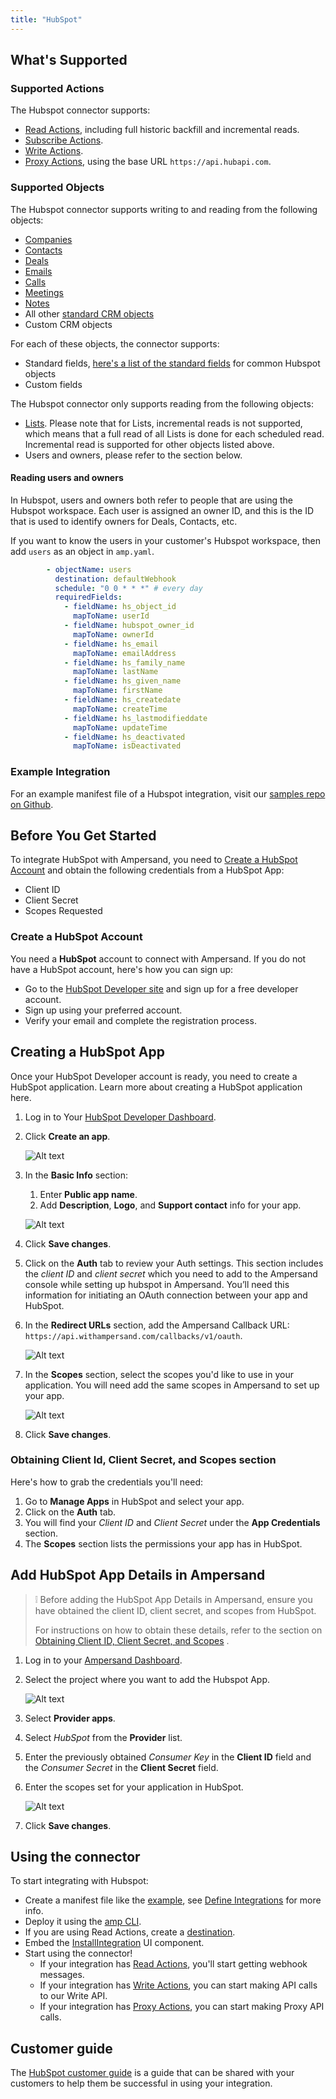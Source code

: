 ```yaml
---
title: "HubSpot"
---
```

## What's Supported

### Supported Actions

The Hubspot connector supports:
- [Read Actions](/define-integrations/read-actions), including full historic backfill and incremental reads.
- [Subscribe Actions](/define-integrations/subscribe-actions).
- [Write Actions](/define-integrations/write-actions).
- [Proxy Actions](/define-integrations/proxy-actions), using the base URL `https://api.hubapi.com`.

### Supported Objects

The Hubspot connector supports writing to and reading from the following objects:
- [Companies](https://developers.hubspot.com/docs/api/crm/companies)
- [Contacts](https://developers.hubspot.com/docs/api/crm/contacts)
- [Deals](https://developers.hubspot.com/docs/api/crm/deals)
- [Emails](https://developers.hubspot.com/docs/guides/api/crm/engagements/email)
- [Calls](https://developers.hubspot.com/docs/guides/api/crm/engagements/calls)
- [Meetings](https://developers.hubspot.com/docs/guides/api/crm/engagements/meetings)
- [Notes](https://developers.hubspot.com/docs/guides/api/crm/engagements/notes)
- All other [standard CRM objects](https://developers.hubspot.com/docs/guides/api/crm/understanding-the-crm#object-type-ids)
- Custom CRM objects

For each of these objects, the connector supports:
- Standard fields, [here's a list of the standard fields](https://docs.google.com/spreadsheets/d/1FGc9zT_J9dyGghDxvqeioAva-5Gj7-2DQzKNMrbrPvw/view?usp=sharing) for common Hubspot objects
- Custom fields

The Hubspot connector only supports reading from the following objects:
- [Lists](https://developers.hubspot.com/docs/guides/api/crm/lists/overview). Please note that for Lists, incremental reads is not supported, which means that a full read of all Lists is done for each scheduled read. Incremental read is supported for other objects listed above.
- Users and owners, please refer to the section below.

#### Reading users and owners

In Hubspot, users and owners both refer to people that are using the Hubspot workspace. Each user is assigned an owner ID, and this is the ID that is used to identify owners for Deals, Contacts, etc.

If you want to know the users in your customer's Hubspot workspace, then add `users` as an object in `amp.yaml`.

```YAML
        - objectName: users
          destination: defaultWebhook
          schedule: "0 0 * * *" # every day
          requiredFields:
            - fieldName: hs_object_id
              mapToName: userId
            - fieldName: hubspot_owner_id
              mapToName: ownerId
            - fieldName: hs_email
              mapToName: emailAddress
            - fieldName: hs_family_name
              mapToName: lastName
            - fieldName: hs_given_name
              mapToName: firstName
            - fieldName: hs_createdate
              mapToName: createTime
            - fieldName: hs_lastmodifieddate
              mapToName: updateTime
            - fieldName: hs_deactivated
              mapToName: isDeactivated   
```

### Example Integration

For an example manifest file of a Hubspot integration, visit our [samples repo on Github](https://github.com/amp-labs/samples/blob/main/hubspot/amp.yaml).

## Before You Get Started

To integrate HubSpot with Ampersand, you need to [Create a HubSpot Account](#create-a-hubspot-account) and obtain the following credentials from a HubSpot App:

- Client ID
- Client Secret
- Scopes Requested

### Create a HubSpot Account

You need a **HubSpot** account to connect with Ampersand. If you do not have a HubSpot account, here's how you can sign up:

- Go to the [HubSpot Developer site](https://app.hubspot.com/signup-hubspot/developers) and sign up for a free developer account.
- Sign up using your preferred  account.
- Verify your email and complete the registration process.

## Creating a HubSpot App

Once your HubSpot Developer account is ready, you need to create a HubSpot application. Learn more about creating a HubSpot application here.

1. Log in to Your [HubSpot Developer Dashboard](https://app.hubspot.com/signup-hubspot/developers?_ga=2.135957745.1749898245.1717410216-1887335227.1717410216&_gl=1*757l65*_ga*MTg4NzMzNTIyNy4xNzE3NDEwMjE2*_ga_LXTM6CQ0XK*MTcxNzQxMDIxNS4xLjEuMTcxNzQxMDg2OS40OS4wLjA.&step=existing_user).
2. Click **Create an app**.

   ![Alt text](/images/provider-guides/a8c2c6f-hubspot1.gif)
3. In the **Basic Info** section:

   1. Enter **Public app name**. 
   2. Add **Description**, **Logo**, and **Support contact** info for your app.

   ![Alt text](/images/provider-guides/a8c2c6f-hubspot1.gif)


1. Click **Save changes**.
2. Click on the **Auth** tab to review your Auth settings.  This section includes the _client ID_ and _client secret_ which you need to add to the Ampersand console while setting up hubspot in Ampersand. You’ll need this information for initiating an OAuth connection between your app and HubSpot.
3. In the **Redirect URLs** section, add the Ampersand Callback URL: `https://api.withampersand.com/callbacks/v1/oauth`.

   ![Alt text](/images/provider-guides/013943e-hubspot3.gif)
4. In the **Scopes** section, select the scopes you'd like to use in your application. You will need add the same scopes in Ampersand to set up your app. 

   ![Alt text](/images/provider-guides/1b56fb4-hubspot5.gif)
5. Click **Save changes**.

### Obtaining Client Id, Client Secret, and Scopes section

Here's how to grab the credentials you'll need:

1. Go to **Manage Apps** in HubSpot and select your app.
2. Click on the **Auth** tab.
3. You will find your _Client ID_ and _Client Secret_ under the **App Credentials** section. 
4. The **Scopes** section lists the permissions your app has in HubSpot.

## Add HubSpot App Details in Ampersand

> ❕ Before adding the HubSpot App Details in Ampersand, ensure you have obtained the client ID, client secret, and scopes from HubSpot.
> 
> For instructions on how to obtain these details, refer to the section on [Obtaining Client ID, Client Secret, and Scopes](https://docs.withampersand.com/docs/hubspot-guide#obtaining-client-id-client-secret-and-scopes-section) .

1. Log in to your [Ampersand Dashboard](https://dashboard.withampersand.com).
2. Select the project where you want to add the Hubspot App.

   ![Alt text](/images/provider-guides/dd47b7a-Ampersand.png)

3. Select **Provider apps**.
4. Select _HubSpot_ from the **Provider** list. 
5. Enter the previously obtained _Consumer Key_ in the **Client ID** field and the _Consumer Secret_ in the **Client Secret** field.
6. Enter the scopes set for your application in HubSpot.

   ![Alt text](/images/provider-guides/f4ada70-hubspot6.gif)

7. Click **Save changes**.

## Using the connector

To start integrating with Hubspot:
- Create a manifest file like the [example](https://github.com/amp-labs/samples/blob/main/hubspot/amp.yaml), see [Define Integrations](/define-integrations/overview) for more info.
- Deploy it using the [amp CLI](/cli/overview).
- If you are using Read Actions, create a [destination](/destinations).
- Embed the [InstallIntegration](/embeddable-ui-components#install-integration) UI component.
- Start using the connector!
   - If your integration has [Read Actions](/define-integrations/read-actions), you'll start getting webhook messages.
   - If your integration has [Write Actions](/define-integrations/write-actions), you can start making API calls to our Write API.
   - If your integration has [Proxy Actions](/define-integrations/proxy-actions), you can start making Proxy API calls.

## Customer guide

The [HubSpot customer guide](/customer-guides/hubspot) is a guide that can be shared with your customers to help them be successful in using your integration.
